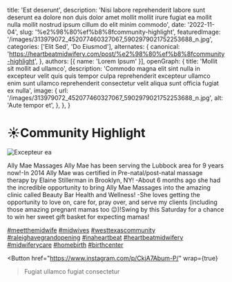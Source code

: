   title: 'Est deserunt',
  description: 'Nisi labore reprehenderit labore sunt deserunt ea dolore non duis dolor amet mollit mollit irure fugiat ea mollit nulla mollit nostrud ipsum cillum do elit minim commodo',
  date: '2022-11-04',
  slug: '%e2%98%80%ef%b8%8fcommunity-highlight',
  featuredImage: '/images/313979072_452077460327067_5902979021752253688_n.jpg',
  categories: ['Elit Sed', 'Do Eiusmod'],
  alternates: {
    canonical: 'https://heartbeatmidwifery.com/post/%e2%98%80%ef%b8%8fcommunity-highlight',
  },
  authors: [{ name: 'Lorem Ipsum' }],
  openGraph: {
    title: 'Mollit sit mollit ad ullamco',
    description: 'Commodo magna elit sint nulla in excepteur velit quis quis tempor culpa reprehenderit excepteur ullamco enim sunt ullamco reprehenderit consectetur velit aliqua sunt officia fugiat ex nulla',
    image: {
      url: '/images/313979072_452077460327067_5902979021752253688_n.jpg',
      alt: 'Aute tempor et',
    },
  },
}


# ☀️Community Highlight

<Image
  src="/images/313979072_452077460327067_5902979021752253688_n.jpg"
  size="large"
  wrap={true}
  alt="Excepteur ea"
/>

Ally Mae Massages Ally Mae has been serving the Lubbock area for 9 years now!-In 2014 Ally Mae was certified in Pre-natal/post-natal massage therapy by Elaine Stillerman in Brooklyn, NY! -About 6 months ago she had the incredible opportunity to bring Ally Mae Massages into the amazing clinic called Beauty Bar Health and Wellness! -She loves getting the opportunity to love on, care for, pray over, and serve my clients (including those amazing pregnant mamas too 😉)!Swing by this Saturday for a chance to win her sweet gift basket for expecting mamas!

[#meetthemidwife](https://www.instagram.com/explore/tags/meetthemidwife/) [#midwives](https://www.instagram.com/explore/tags/midwives/) [#westtexascommunity](https://www.instagram.com/explore/tags/westtexascommunity/) [#raleighavegrandopening](https://www.instagram.com/explore/tags/raleighavegrandopening/) [#inaheartbeat](https://www.instagram.com/explore/tags/inaheartbeat/) [#heartbeatmidwifery](https://www.instagram.com/explore/tags/heartbeatmidwifery/) [#midwiferycare](https://www.instagram.com/explore/tags/midwiferycare/) [#homebirth](https://www.instagram.com/explore/tags/homebirth/) [#birthcenter](https://www.instagram.com/explore/tags/birthcenter/)

<Button
  href="https://www.instagram.com/p/CkjA7Abum-P/"
  wrap={true}
>Fugiat ullamco fugiat consectetur</Button>
